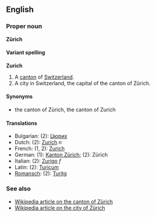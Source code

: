 ==English==
===Proper noun===
'''Zürich'''

====Variant spelling====
'''Zurich'''

#A [[canton]] of [[Switzerland]].
#A city in Switzerland, the capital of the canton of Zürich.

====Synonyms====
*the canton of Zürich, the canton of Zurich

====Translations====
*Bulgarian: (2): [[Цюрих]]
*Dutch: (2): [[Zurich]] ''n''
*French: (1, 2): [[Zurich]]
*German: (1): [[Kanton Zürich]]; (2): Zürich
*Italian: (2): [[Zurigo]] ''f''
*Latin: (2): [[Turicum]]
*[[Romansch]]: (2): [[Turitg]]

===See also===
*[[en:Canton_of_Zürich|Wikipedia article on the canton of Zürich]]
*[[en:Zürich|Wikipedia article on the city of Zürich]]